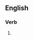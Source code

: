 {{also|Latinizing}}

==English==

===Verb===
{{head|en|verb form}}

# {{present participle of|latinize|lang=en|nocat=1}}
